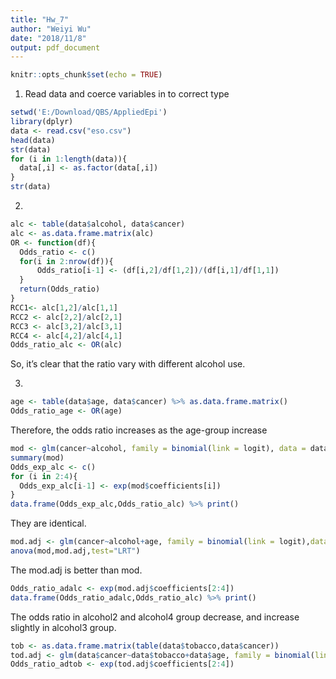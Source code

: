 ---
title: "Hw_7"
author: "Weiyi Wu"
date: "2018/11/8"
output: pdf_document
---

```{r setup, include=FALSE}
knitr::opts_chunk$set(echo = TRUE)
```

1. Read data and coerce variables in to correct type
```{r}
setwd('E:/Download/QBS/AppliedEpi')
library(dplyr)
data <- read.csv("eso.csv")
head(data)
str(data)
for (i in 1:length(data)){
  data[,i] <- as.factor(data[,i])
}
str(data)
```
2.
```{r}
alc <- table(data$alcohol, data$cancer)
alc <- as.data.frame.matrix(alc)
OR <- function(df){
  Odds_ratio <- c()
  for(i in 2:nrow(df)){
      Odds_ratio[i-1] <- (df[i,2]/df[1,2])/(df[i,1]/df[1,1])
  }
  return(Odds_ratio)
}
RCC1<- alc[1,2]/alc[1,1]
RCC2 <- alc[2,2]/alc[2,1]
RCC3 <- alc[3,2]/alc[3,1]
RCC4 <- alc[4,2]/alc[4,1]
Odds_ratio_alc <- OR(alc)
```
So, it's clear that the ratio vary with different alcohol use.\ 

3.
```{r}
age <- table(data$age, data$cancer) %>% as.data.frame.matrix()
Odds_ratio_age <- OR(age)
```
Therefore, the odds ratio increases as the age-group increase 
```{r}
mod <- glm(cancer~alcohol, family = binomial(link = logit), data = data)
summary(mod)
Odds_exp_alc <- c()
for (i in 2:4){
  Odds_exp_alc[i-1] <- exp(mod$coefficients[i])
}
data.frame(Odds_exp_alc,Odds_ratio_alc) %>% print()
```
They are identical.
```{r}
mod.adj <- glm(cancer~alcohol+age, family = binomial(link = logit),data = data)
anova(mod,mod.adj,test="LRT")
```
The mod.adj is better than mod.
```{r}
Odds_ratio_adalc <- exp(mod.adj$coefficients[2:4])
data.frame(Odds_ratio_adalc,Odds_ratio_alc) %>% print()
```
The odds ratio in alcohol2 and alcohol4 group decrease, and increase slightly in alcohol3 group.
```{r}
tob <- as.data.frame.matrix(table(data$tobacco,data$cancer))
tod.adj <- glm(data$cancer~data$tobacco+data$age, family = binomial(link = logit))
Odds_ratio_adtob <- exp(tod.adj$coefficients[2:4])
```

